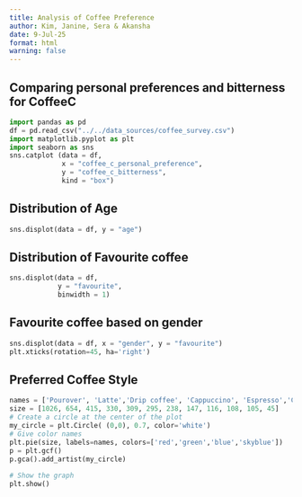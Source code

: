 ```yaml
---
title: Analysis of Coffee Preference
author: Kim, Janine, Sera & Akansha
date: 9-Jul-25
format: html
warning: false
---
```


## Comparing personal preferences and bitterness for **CoffeeC**

```python
import pandas as pd
df = pd.read_csv("../../data_sources/coffee_survey.csv")
import matplotlib.pyplot as plt
import seaborn as sns
sns.catplot (data = df, 
             x = "coffee_c_personal_preference",
             y = "coffee_c_bitterness",
             kind = "box")
```

## **Distribution of Age**

```python
sns.displot(data = df, y = "age")
```

## **Distribution of Favourite coffee**

```python
sns.displot(data = df,
            y = "favourite",
            binwidth = 1)
```

## **Favourite coffee based on gender**

```python
sns.displot(data = df, x = "gender", y = "favourite")
plt.xticks(rotation=45, ha='right')

```

## **Preferred Coffee Style**

```python
names = ['Pourover', 'Latte','Drip coffee', 'Cappuccino', 'Espresso','Cortado','Americano', 'Iced coffee', 'Mocha','Cold brew','Other', 'Blended drinks']
size = [1026, 654, 415, 330, 309, 295, 238, 147, 116, 108, 105, 45]
# Create a circle at the center of the plot
my_circle = plt.Circle( (0,0), 0.7, color='white')
# Give color names
plt.pie(size, labels=names, colors=['red','green','blue','skyblue'])
p = plt.gcf()
p.gca().add_artist(my_circle)
 
# Show the graph
plt.show()
```

